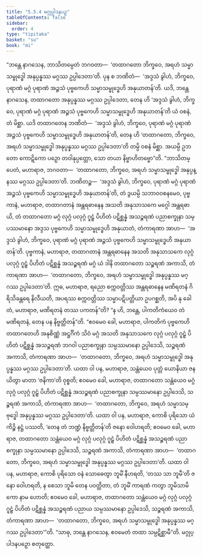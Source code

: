 ```yaml
---
title: "5.5.4 မဂ္ဂုပ္ပါဒနပဉှ"
tableOfContents: false
sidebar:
  order: 4
type: "tipitaka"
basket: "su"
book: "mi"
---
```



<DynamicBreadcrumb />

<Division number="163" book="mi" e="ch" v="28">

<Paragraph number="968" book="mi">
“ဘန္တေ နာဂသေန, ဘာသိတမ္ပေတံ ဘဂဝတာ—  ‘တထာဂတော ဘိက္ခဝေ, အရဟံ သမ္မာသမ္ဗုဒ္ဓေါ အနုပ္ပန္နဿ မဂ္ဂဿ ဥပ္ပါဒေတာ’တိ. ပုန စ ဘဏိတံ—  ‘အဒ္ဒသံ ခွါဟံ, ဘိက္ခဝေ, ပုရာဏံ မဂ္ဂံ ပုရာဏံ အဉ္ဇသံ ပုဗ္ဗကေဟိ သမ္မာသမ္ဗုဒ္ဓေဟိ အနုယာတန်’တိ. ယဒိ, ဘန္တေ နာဂသေန, တထာဂတော အနုပ္ပန္နဿ မဂ္ဂဿ ဥပ္ပါဒေတာ, တေန ဟိ ‘အဒ္ဒသံ ခွါဟံ, ဘိက္ခဝေ, ပုရာဏံ မဂ္ဂံ ပုရာဏံ အဉ္ဇသံ ပုဗ္ဗကေဟိ သမ္မာသမ္ဗုဒ္ဓေဟိ အနုယာတန်’တိ ယံ ဝစနံ, တံ မိစ္ဆာ. ယဒိ တထာဂတေန ဘဏိတံ—  ‘အဒ္ဒသံ ခွါဟံ, ဘိက္ခဝေ, ပုရာဏံ မဂ္ဂံ ပုရာဏံ အဉ္ဇသံ ပုဗ္ဗကေဟိ သမ္မာသမ္ဗုဒ္ဓေဟိ အနုယာတန်’တိ, တေန ဟိ ‘တထာဂတော, ဘိက္ခဝေ, အရဟံ သမ္မာသမ္ဗုဒ္ဓေါ အနုပ္ပန္နဿ မဂ္ဂဿ ဥပ္ပါဒေတာ’တိ တမ္ပိ ဝစနံ မိစ္ဆာ. အယမ္ပိ ဥဘတော ကောဋိကော ပဉှော တဝါနုပ္ပတ္တော, သော တယာ နိဗ္ဗာဟိတဗ္ဗော”တိ.
</Paragraph>

<Paragraph number="969" book="mi">
“ဘာသိတမ္ပေတံ, မဟာရာဇ, ဘဂဝတာ—  ‘တထာဂတော, ဘိက္ခဝေ, အရဟံ သမ္မာသမ္ဗုဒ္ဓေါ အနုပ္ပန္နဿ မဂ္ဂဿ ဥပ္ပါဒေတာ’တိ. ဘဏိတဉ္စ—  ‘အဒ္ဒသံ ခွါဟံ, ဘိက္ခဝေ, ပုရာဏံ မဂ္ဂံ ပုရာဏံ အဉ္ဇသံ ပုဗ္ဗကေဟိ သမ္မာသမ္ဗုဒ္ဓေဟိ အနုယာတန်’တိ, တံ ဒွယမ္ပိ သဘာဝဝစနမေဝ, ပုဗ္ဗကာနံ, မဟာရာဇ, တထာဂတာနံ အန္တရဓာနေန အသတိ အနုသာသကေ မဂ္ဂေါ အန္တရဓာယိ, တံ တထာဂတော မဂ္ဂံ လုဂ္ဂံ ပလုဂ္ဂံ ဂူဠှံ ပိဟိတံ ပဋိစ္ဆန္နံ အသဉ္စရဏံ ပညာစက္ခုနာ သမ္ပဿမာနော အဒ္ဒသ ပုဗ္ဗကေဟိ သမ္မာသမ္ဗုဒ္ဓေဟိ အနုယာတံ, တံကာရဏာ အာဟ—  ‘အဒ္ဒသံ ခွါဟံ, ဘိက္ခဝေ, ပုရာဏံ မဂ္ဂံ ပုရာဏံ အဉ္ဇသံ ပုဗ္ဗကေဟိ သမ္မာသမ္ဗုဒ္ဓေဟိ အနုယာတန်’တိ.
</Paragraph>

<Paragraph number="970" book="mi">
ပုဗ္ဗကာနံ, မဟာရာဇ, တထာဂတာနံ အန္တရဓာနေန အသတိ အနုသာသကေ လုဂ္ဂံ ပလုဂ္ဂံ ဂူဠှံ ပိဟိတံ ပဋိစ္ဆန္နံ အသဉ္စရဏံ မဂ္ဂံ ယံ ဒါနိ တထာဂတော သဉ္စရဏံ အကာသိ, တံကာရဏာ အာဟ—  ‘တထာဂတော, ဘိက္ခဝေ, အရဟံ သမ္မာသမ္ဗုဒ္ဓေါ အနုပ္ပန္နဿ မဂ္ဂဿ ဥပ္ပါဒေတာ’တိ.
</Paragraph>

<Paragraph number="971" book="mi">
ဣဓ, မဟာရာဇ, ရညော စက္ကဝတ္တိဿ အန္တရဓာနေန မဏိရတနံ ဂိရိသိခန္တရေ နိလီယတိ, အပရဿ စက္ကဝတ္တိဿ သမ္မာပဋိပတ္တိယာ ဥပဂစ္ဆတိ, အပိ နု ခေါ တံ, မဟာရာဇ, မဏိရတနံ တဿ ပကတန်”တိ? “န ဟိ, ဘန္တေ, ပါကတိကံယေဝ တံ မဏိရတနံ, တေန ပန နိဗ္ဗတ္တိတန်”တိ. “ဧဝမေဝ ခေါ, မဟာရာဇ, ပါကတိကံ ပုဗ္ဗကေဟိ တထာဂတေဟိ အနုစိဏ္ဏံ အဋ္ဌင်္ဂိကံ သိဝံ မဂ္ဂံ အသတိ အနုသာသကေ လုဂ္ဂံ ပလုဂ္ဂံ ဂူဠှံ ပိဟိတံ ပဋိစ္ဆန္နံ အသဉ္စရဏံ ဘဂဝါ ပညာစက္ခုနာ သမ္ပဿမာနော ဥပ္ပါဒေသိ, သဉ္စရဏံ အကာသိ, တံကာရဏာ အာဟ—  ‘တထာဂတော, ဘိက္ခဝေ, အရဟံ သမ္မာသမ္ဗုဒ္ဓေါ အနုပ္ပန္နဿ မဂ္ဂဿ ဥပ္ပါဒေတာ’တိ.
</Paragraph>

<Paragraph number="972" book="mi">
ယထာ ဝါ ပန, မဟာရာဇ, သန္တံယေဝ ပုတ္တံ ယောနိယာ ဇနယိတွာ မာတာ ‘ဇနိကာ’တိ ဝုစ္စတိ; ဧဝမေဝ ခေါ, မဟာရာဇ, တထာဂတော သန္တံယေဝ မဂ္ဂံ လုဂ္ဂံ ပလုဂ္ဂံ ဂူဠှံ ပိဟိတံ ပဋိစ္ဆန္နံ အသဉ္စရဏံ ပညာစက္ခုနာ သမ္ပဿမာနော ဥပ္ပါဒေသိ, သဉ္စရဏံ အကာသိ, တံကာရဏာ အာဟ—  ‘တထာဂတော, ဘိက္ခဝေ, အရဟံ သမ္မာသမ္ဗုဒ္ဓေါ အနုပ္ပန္နဿ မဂ္ဂဿ ဥပ္ပါဒေတာ’တိ.
</Paragraph>

<Paragraph number="973" book="mi">
ယထာ ဝါ ပန, မဟာရာဇ, ကောစိ ပုရိသော ယံ ကိဉ္စိ နဋ္ဌံ ပဿတိ, ‘တေန တံ ဘဏ္ဍံ နိဗ္ဗတ္တိတန်’တိ ဇနော ဝေါဟရတိ; ဧဝမေဝ ခေါ, မဟာရာဇ, တထာဂတော သန္တံယေဝ မဂ္ဂံ လုဂ္ဂံ ပလုဂ္ဂံ ဂူဠှံ ပိဟိတံ ပဋိစ္ဆန္နံ အသဉ္စရဏံ ပညာစက္ခုနာ သမ္ပဿမာနော ဥပ္ပါဒေသိ, သဉ္စရဏံ အကာသိ, တံကာရဏာ အာဟ—  ‘တထာဂတော, ဘိက္ခဝေ, အရဟံ သမ္မာသမ္ဗုဒ္ဓေါ အနုပ္ပန္နဿ မဂ္ဂဿ ဥပ္ပါဒေတာ’တိ.
</Paragraph>

<Paragraph number="974" book="mi">
ယထာ ဝါ ပန, မဟာရာဇ, ကောစိ ပုရိသော ဝနံ သောဓေတွာ ဘူမိံ နီဟရတိ, ‘တဿ သာ ဘူမီ’တိ ဇနော ဝေါဟရတိ, န စေသာ ဘူမိ တေန ပဝတ္တိတာ, တံ ဘူမိံ ကာရဏံ ကတွာ ဘူမိသာမိကော နာမ ဟောတိ; ဧဝမေဝ ခေါ, မဟာရာဇ, တထာဂတော သန္တံယေဝ မဂ္ဂံ လုဂ္ဂံ ပလုဂ္ဂံ ဂူဠှံ ပိဟိတံ ပဋိစ္ဆန္နံ အသဉ္စရဏံ ပညာယ သမ္ပဿမာနော ဥပ္ပါဒေသိ, သဉ္စရဏံ အကာသိ, တံကာရဏာ အာဟ—  ‘တထာဂတော, ဘိက္ခဝေ, အရဟံ သမ္မာသမ္ဗုဒ္ဓေါ အနုပ္ပန္နဿ မဂ္ဂဿ ဥပ္ပါဒေတာ’”တိ. “သာဓု, ဘန္တေ နာဂသေန, ဧဝမေတံ တထာ သမ္ပဋိစ္ဆာမီ”တိ.

</Paragraph>
</Division>

<Paragraph number="975" type="center" book="mi">
မဂ္ဂုပ္ပါဒနပဉှော စတုတ္ထော.
</Paragraph>